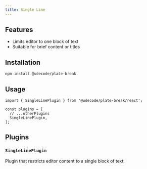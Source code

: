 ```yaml
---
title: Single Line
---
```


<ComponentPreview name="single-line-demo" />

<PackageInfo>

## Features

- Limits editor to one block of text
- Suitable for brief content or titles

</PackageInfo>

## Installation

```bash
npm install @udecode/plate-break
```

## Usage

```tsx
import { SingleLinePlugin } from '@udecode/plate-break/react';

const plugins = [
  // ...otherPlugins
  SingleLinePlugin,
];
```

## Plugins

### `SingleLinePlugin`

Plugin that restricts editor content to a single block of text.

